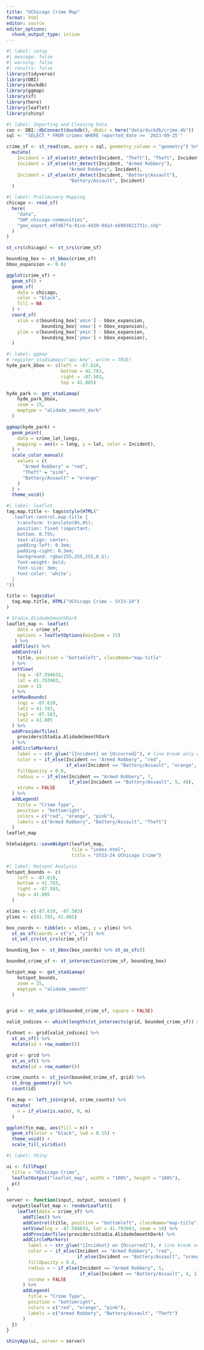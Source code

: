 ```yaml
---
title: "UChicago Crime Map"
format: html
editor: source
editor_options: 
  chunk_output_type: inline
---
```


```r
#| label: setup
#| message: false
#| warning: false
#| results: false
library(tidyverse)
library(DBI)
library(duckdb)
library(ggmap)
library(sf)
library(here)
library(leaflet)
library(shiny)
```


```r
#| label: Importing and Cleaning Data
con <- DBI::dbConnect(duckdb(), dbdir = here("data/duckdb/crime.db"))
sql <- "SELECT * FROM crimes WHERE reported_date >= '2023-09-25'"

crime_sf <- st_read(con, query = sql, geometry_column = "geometry") %>% 
  mutate(
    Incident = if_else(str_detect(Incident, "Theft"), "Theft", Incident),
    Incident = if_else(str_detect(Incident, "Armed Robbery"), 
                       "Armed Robbery", Incident),
    Incident = if_else(str_detect(Incident, "Battery|Assault"), 
                       "Battery/Assault", Incident)
  )
```

```r
#| label: Preliminary Mapping
chicago <- read_sf(
  here(
    "data",
    "SHP_chicago-communities",
    "geo_export_e07d67fa-91ce-4d30-9da3-eb903021731c.shp"
  )
)

st_crs(chicago) <- st_crs(crime_sf)

bounding_box <- st_bbox(crime_sf)
bbox_expansion <- 0.01

ggplot(crime_sf) + 
  geom_sf() +
  geom_sf(
    data = chicago,
    color = "black",
    fill = NA
  ) +
  coord_sf(
    xlim = c(bounding_box['xmin'] - bbox_expansion, 
             bounding_box['xmax'] + bbox_expansion),
    ylim = c(bounding_box['ymin'] - bbox_expansion, 
             bounding_box['ymax'] + bbox_expansion),
  )
```

```r
#| label: ggmap 
# register_stadiamaps("api-key", write = TRUE)
hyde_park_bbox <- c(left = -87.610,
                    bottom = 41.783,
                    right = -87.583,
                    top = 41.805)

hyde_park <- get_stadiamap(
    hyde_park_bbox, 
    zoom = 15, 
    maptype = "alidade_smooth_dark"
  )

ggmap(hyde_park) +
  geom_point(
    data = crime_lat_longs, 
    mapping = aes(x = long, y = lat, color = Incident),
  ) +
  scale_color_manual(
    values = c(
      "Armed Robbery" = "red",
      "Theft" = "pink",
      "Battery/Assault" = "orange"
    )
  ) +
  theme_void()
```

```r
#| label: leaflet
tag.map.title <- tags$style(HTML("
  .leaflet-control.map-title { 
    transform: translate(0%,0%);
    position: fixed !important;
    bottom: 0.75%;
    text-align: center;
    padding-left: 0.3em; 
    padding-right: 0.3em; 
    background: rgba(255,255,255,0.5);
    font-weight: bold;
    font-size: 3em;
    font-color: 'white';
  }
"))

title <- tags$div(
  tag.map.title, HTML("UChicago Crime – SY23-24")
)  

# Stadia.AlidadeSmoothDark
leaflet_map <- leaflet(
    data = crime_sf,
    options = leafletOptions(minZoom = 15)
   ) %>% 
  addTiles() %>%
  addControl(
    title, position = "bottomleft", className="map-title"
  ) %>% 
  setView(
    lng = -87.594633, 
    lat = 41.793983, 
    zoom = 15
  ) %>% 
  setMaxBounds(
    lng1 = -87.610,
    lat1 = 41.783,
    lng2 = -87.583,
    lat2 = 41.805
  ) %>% 
  addProviderTiles(
    providers$Stadia.AlidadeSmoothDark
  ) %>% 
  addCircleMarkers(
    label = ~ str_glue("{Incident} on {Occurred}"), # line break only with popup
    color = ~ if_else(Incident == "Armed Robbery", "red", 
                      if_else(Incident == "Battery/Assault", "orange", "pink")),
    fillOpacity = 0.8,
    radius = ~ if_else(Incident == "Armed Robbery", 7, 
                       if_else(Incident == "Battery/Assault", 5, 4)),
    stroke = FALSE
  ) %>% 
  addLegend(
    title = "Crime Type",
    position = "bottomright",
    colors = c("red", "orange", "pink"),
    labels = c("Armed Robbery", "Battery/Assault", "Theft")
  )
leaflet_map

htmlwidgets::saveWidget(leaflet_map, 
                        file = "index.html", 
                        title = "SY23-24 UChicago Crime")
```

```r
#| label: Hotspot Analysis
hotspot_bounds <- c(
    left = -87.610,
    bottom = 41.783,
    right = -87.583,
    top = 41.805
  )

xlims <- c(-87.610, -87.583)
ylims <- c(41.783, 41.805)

box_coords <- tibble(x = xlims, y = ylims) %>% 
  st_as_sf(coords = c("x", "y")) %>% 
  st_set_crs(st_crs(crime_sf))

bounding_box <- st_bbox(box_coords) %>% st_as_sfc()

bounded_crime_sf <- st_intersection(crime_sf, bounding_box)

hotspot_map <- get_stadiamap(
    hotspot_bounds, 
    zoom = 15, 
    maptype = "alidade_smooth"
  )


grid <- st_make_grid(bounded_crime_sf, square = FALSE)

valid_indices <- which(lengths(st_intersects(grid, bounded_crime_sf)) > 0)

fishnet <- grid[valid_indices] %>% 
  st_as_sf() %>% 
  mutate(id = row_number())

grid <- grid %>% 
  st_as_sf() %>% 
  mutate(id = row_number())

crime_counts <- st_join(bounded_crime_sf, grid) %>% 
  st_drop_geometry() %>% 
  count(id)

fin_map <- left_join(grid, crime_counts) %>% 
  mutate(
    n = if_else(is.na(n), 0, n)
  )

ggplot(fin_map, aes(fill = n)) + 
  geom_sf(color = "black", lwd = 0.15) +
  theme_void() +
  scale_fill_viridis()
```



```r
#| label: Shiny

ui <- fillPage(
  title = "UChicago Crime",
  leafletOutput("leaflet_map", width = "100%", height = "100%"),
  p()
)

server <- function(input, output, session) {
  output$leaflet_map <- renderLeaflet({
    leaflet(data = crime_sf) %>% 
      addTiles() %>%
      addControl(title, position = "bottomleft", className="map-title") %>% 
      setView(lng = -87.594633, lat = 41.793983, zoom = 14) %>% 
      addProviderTiles(providers$Stadia.AlidadeSmoothDark) %>% 
      addCircleMarkers(
        label = ~ str_glue("{Incident} on {Occurred}"), # line break only with popup
        color = ~ if_else(Incident == "Armed Robbery", "red", 
                          if_else(Incident == "Battery/Assault", "orange", "pink")),
        fillOpacity = 0.8,
        radius = ~ if_else(Incident == "Armed Robbery", 5, 
                           if_else(Incident == "Battery/Assault", 4, 3)),
        stroke = FALSE
      ) %>% 
      addLegend(
        title = "Crime Type",
        position = "bottomright",
        colors = c("red", "orange", "pink"),
        labels = c("Armed Robbery", "Battery/Assault", "Theft")
      )
  })
}

shinyApp(ui, server = server)
```

